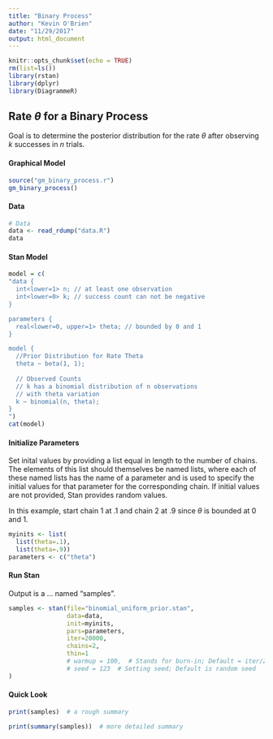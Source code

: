 ```yaml
---
title: "Binary Process"
author: "Kevin O'Brien"
date: "11/29/2017"
output: html_document
---
```


```r
knitr::opts_chunk$set(echo = TRUE)
rm(list=ls())
library(rstan)
library(dplyr)
library(DiagrammeR)
```

## Rate $\theta$ for a Binary Process

Goal is to determine the posterior distribution for the rate $\theta$ after observing *k* successes in *n* trials.

#### Graphical Model
```r
source("gm_binary_process.r")
gm_binary_process()
```

#### Data
```r
# Data
data <- read_rdump("data.R") 
data
```


#### Stan Model
```r
model = c(
"data {
  int<lower=1> n; // at least one observation
  int<lower=0> k; // success count can not be negative
}

parameters {
  real<lower=0, upper=1> theta; // bounded by 0 and 1
}

model {
  //Prior Distribution for Rate Theta
  theta ~ beta(1, 1);
  
  // Observed Counts
  // k has a binomial distribution of n observations 
  // with theta variation
  k ~ binomial(n, theta);
}
")
cat(model)
```


#### Initialize Parameters
Set inital values by providing a list equal in length to the 
number of chains. The elements of this list should themselves 
be named lists, where each of these named lists has the name 
of a parameter and is used to specify the initial values for 
that parameter for the corresponding chain. If initial values 
are not provided, Stan provides random values.

In this example, start chain 1 at .1 and chain 2 at .9 since $\theta$ is bounded at 0 and 1.
```r
myinits <- list(
  list(theta=.1),
  list(theta=.9))
parameters <- c("theta")
```

#### Run Stan
Output is a ... named "samples".
```r
samples <- stan(file="binomial_uniform_prior.stan",
                data=data,
                init=myinits,
                pars=parameters,
                iter=20000,
                chains=2,
                thin=1
                # warmup = 100,  # Stands for burn-in; Default = iter/2
                # seed = 123  # Setting seed; Default is random seed
)
```

#### Quick Look
```r
print(samples)  # a rough summary
```


```r
print(summary(samples))  # more detailed summary
```

